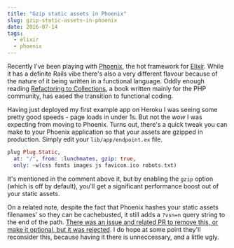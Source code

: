```yaml
---
title: "Gzip static assets in Phoenix"
slug: gzip-static-assets-in-phoenix
date: 2016-07-14
tags:
  - elixir
  - phoenix
---
```


Recently I've been playing with [Phoenix](http://www.phoenixframework.org/), the hot framework for [Elixir](http://elixir-lang.org/). While it has a definite Rails vibe there's also a very different flavour because of the nature of it being written in a functional language. Oddly enough reading [Refactoring to Collections](https://adamwathan.me/refactoring-to-collections/), a book written mainly for the PHP community, has eased the transition to functional coding.

Having just deployed my first example app on Heroku I was seeing some pretty good speeds - page loads in under 1s. But not the _wow_ I was expecting from moving to Phoenix. Turns out, there's a quick tweak you can make to your Phoenix application so that your assets are gzipped in production. Simply edit your `lib/app/endpoint.ex` file.

```elixir
plug Plug.Static,
  at: "/", from: :lunchmates, gzip: true,
  only: ~w(css fonts images js favicon.ico robots.txt)
```

It's mentioned in the comment above it, but by enabling the `gzip` option (which is off by default), you'll get a significant performance boost out of your static assets.

On a related note, despite the fact that Phoenix hashes your static assets filenames' so they can be cachebusted, it still adds a `?vsn=n` query string to the end of the path. [There was an issue and related PR to remove this, or make it optional, but it was rejected](https://github.com/phoenixframework/phoenix/pull/1788). I do hope at some point they'll reconsider this, because having it there is unneccessary, and a little ugly.
